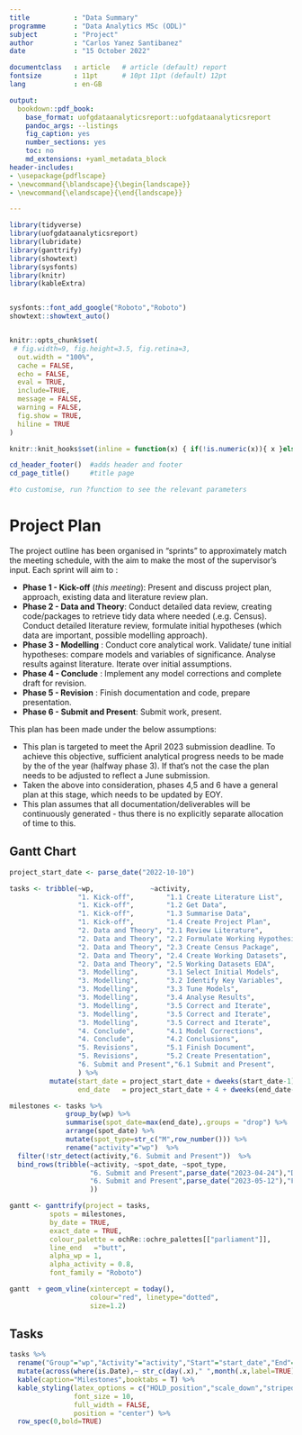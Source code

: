 ```yaml
---
title           : "Data Summary"
programme       : "Data Analytics MSc (ODL)"
subject         : "Project"
author          : "Carlos Yanez Santibanez"
date            : "15 October 2022"

documentclass   : article   # article (default) report
fontsize        : 11pt      # 10pt 11pt (default) 12pt
lang            : en-GB

output:
  bookdown::pdf_book:
    base_format: uofgdataanalyticsreport::uofgdataanalyticsreport
    pandoc_args: --listings
    fig_caption: yes
    number_sections: yes
    toc: no
    md_extensions: +yaml_metadata_block
header-includes: 
- \usepackage{pdflscape}
- \newcommand{\blandscape}{\begin{landscape}}
- \newcommand{\elandscape}{\end{landscape}}

---
```


```r
library(tidyverse)
library(uofgdataanalyticsreport)
library(lubridate)
library(ganttrify)
library(showtext)
library(sysfonts)
library(knitr)
library(kableExtra)


sysfonts::font_add_google("Roboto","Roboto")
showtext::showtext_auto()


knitr::opts_chunk$set(
 # fig.width=9, fig.height=3.5, fig.retina=3,
  out.width = "100%",
  cache = FALSE,
  echo = FALSE,
  eval = TRUE,
  include=TRUE,
  message = FALSE, 
  warning = FALSE,
  fig.show = TRUE,
  hiline = TRUE
)

knitr::knit_hooks$set(inline = function(x) { if(!is.numeric(x)){ x }else{ digits_formatter(x,sig_digits = 3) } })


```

```r
cd_header_footer()  #adds header and footer
cd_page_title()     #title page

#to customise, run ?function to see the relevant parameters
```

# Project Plan

The project outline has been organised in "sprints" to approximately match the meeting schedule, with the aim to make the most of the supervisor's input. Each sprint will aim to :

* **Phase 1 - Kick-off** (*this meeting*): Present and discuss project plan, approach, existing data and literature review plan.
* **Phase 2 - Data and Theory**: Conduct detailed data review, creating code/packages to retrieve tidy data where needed (.e.g. Census). Conduct detailed literature review, formulate initial hypotheses (which data are important, possible modelling approach).
* **Phase 3 - Modelling** : Conduct core analytical work. Validate/ tune initial hypotheses: compare models and variables of significance. Analyse results against literature. Iterate over initial assumptions.
* **Phase 4 - Conclude** :  Implement any model corrections and complete draft for revision.
* **Phase 5 - Revision** :  Finish documentation and code, prepare presentation.
* **Phase 6 - Submit and Present**: Submit work, present.

This plan has been made under the below assumptions:

* This plan is targeted to meet the April 2023 submission deadline. To achieve this objective, sufficient analytical progress needs to be made by the of the year (halfway phase 3). If that's not the case the plan needs to be adjusted to reflect a June submission.
* Taken the above into consideration, phases 4,5 and 6 have a general plan at this stage, which needs to be updated by EOY.
* This plan assumes that all documentation/deliverables will be continuously generated - thus there is no explicitly separate allocation of time to this.

\blandscape
## Gantt Chart
```r
project_start_date <- parse_date("2022-10-10")

tasks <- tribble(~wp,              ~activity,                               ~start_date, ~end_date,
                 "1. Kick-off",        "1.1 Create Literature List",            1,           2,
                 "1. Kick-off",        "1.2 Get Data",                          1,           1,
                 "1. Kick-off",        "1.3 Summarise Data",                    2,           2,
                 "1. Kick-off",        "1.4 Create Project Plan",               2,           2,
                 "2. Data and Theory", "2.1 Review Literature",                 3,           5,
                 "2. Data and Theory", "2.2 Formulate Working Hypothesis",      6,           7,
                 "2. Data and Theory", "2.3 Create Census Package",             3,           5,
                 "2. Data and Theory", "2.4 Create Working Datasets",           5,           6,
                 "2. Data and Theory", "2.5 Working Datasets EDA",              5,           7,
                 "3. Modelling",       "3.1 Select Initial Models",             8,           8,
                 "3. Modelling",       "3.2 Identify Key Variables",            9,           9,
                 "3. Modelling",       "3.3 Tune Models",                      10,          11,
                 "3. Modelling",       "3.4 Analyse Results",                  12,          14,
                 "3. Modelling",       "3.5 Correct and Iterate",              14,          16,
                 "3. Modelling",       "3.5 Correct and Iterate",              14,          16,
                 "3. Modelling",       "3.5 Correct and Iterate",              14,          16,
                 "4. Conclude",        "4.1 Model Corrections",                17,          20,
                 "4. Conclude",        "4.2 Conclusions",                      17,          21,
                 "5. Revisions",       "5.1 Finish Document",                  22,          28,
                 "5. Revisions",       "5.2 Create Presentation",              22,          28,
                 "6. Submit and Present","6.1 Submit and Present",             29,          31,
                 ) %>%
          mutate(start_date = project_start_date + dweeks(start_date-1),
                 end_date   = project_start_date + 4 + dweeks(end_date-1))

milestones <- tasks %>%
              group_by(wp) %>%
              summarise(spot_date=max(end_date),.groups = "drop") %>%
              arrange(spot_date) %>%
              mutate(spot_type=str_c("M",row_number())) %>%
              rename("activity"="wp")  %>%
  filter(!str_detect(activity,"6. Submit and Present"))  %>%
  bind_rows(tribble(~activity, ~spot_date, ~spot_type,
                    "6. Submit and Present",parse_date("2023-04-24"),"D",
                    "6. Submit and Present",parse_date("2023-05-12"),"F",
                    ))

```

```r

gantt <- ganttrify(project = tasks,
          spots = milestones,
          by_date = TRUE,
          exact_date = TRUE,
          colour_palette = ochRe::ochre_palettes[["parliament"]],
          line_end   ="butt",
          alpha_wp = 1,
          alpha_activity = 0.8,
          font_family = "Roboto")

gantt  + geom_vline(xintercept = today(),
                    colour="red", linetype="dotted",
                    size=1.2)
```

\elandscape
## Tasks

```r
tasks %>%
  rename("Group"="wp","Activity"="activity","Start"="start_date","End"="end_date") %>%
  mutate(across(where(is.Date),~ str_c(day(.x)," ",month(.x,label=TRUE)))) %>%
  kable(caption="Milestones",booktabs = T) %>%
  kable_styling(latex_options = c("HOLD_position","scale_down","striped"),
                font_size = 10,
                full_width = FALSE,
                position = "center") %>%
  row_spec(0,bold=TRUE)


```

